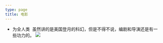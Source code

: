 ```yaml
---
type: page
title: 电影
---
```


- 为全人类
   虽然讲的是美国登月的科幻，但是不得不说，编剧和导演还是有一些功力的。
  [![](https://user-images.githubusercontent.com/30540533/181017635-b878ef3f-f917-43d9-9077-9bcf6dfcd1f7.jpeg)](https://user-images.githubusercontent.com/30540533/181017635-b878ef3f-f917-43d9-9077-9bcf6dfcd1f7.jpeg)

